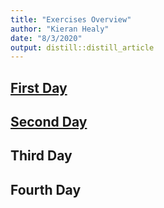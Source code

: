 ```yaml
---
title: "Exercises Overview"
author: "Kieran Healy"
date: "8/3/2020"
output: distill::distill_article
---
```


## [First Day](exercise_01.html)

## [Second Day](exercise_02.html)

## Third Day

## Fourth Day

